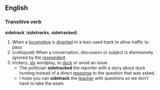 == English ==
=== Transitive verb ===
'''sidetrack''' ('''sidetracks''', '''sidetracked''')
# When a [[locomotive]] is [[diverted]] to a less-used track to allow traffic to pass
# (''colloquial'') When a conversation, discussion or subject is dismissively ignored by the [[respondent]]
# trickery, [[sly]] wordplay, to [[duck]] or avoid an issue
#* The politician '''sidetracked''' the reporter with a story about duck hunting instead of a direct [[response]] to the question that was asked.
#* I hope you can '''sidetrack''' the [[teacher]] with questions so we don't have to take the exam.